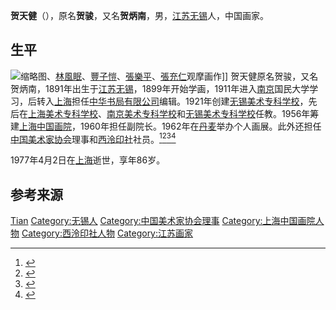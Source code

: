 {{Infobox artist
|name =贺天健
|image = 
|imagesize = 
|caption = 
|birth_name = 贺骏
|birth_date = 1891年
|birth_place = {{QING}}[[无锡|无锡]]
|death_date = {{death date and age|1977|4|2|1891||}}
|death_place = 
|nationality ={{PRC}}
|field = [[国画|国画]]
|training = 
|movement = [[海上画派|海上画派]]
|works = 
|patrons = 
|influenced by =
|influenced =
|awards = 
}}
'''贺天健'''（{{bd|1891年||1977年|4月2日}}），原名'''贺骏'''，又名'''贺炳南'''，男，[[江苏|江苏]][[无锡|无锡]]人，中国画家。

== 生平 ==
[[File:Yanwenliangandlingfengmian.jpg|缩略图]]、[[林風眠|林風眠]]、[[豐子愷|豐子愷]]、[[張樂平|張樂平]]、[[張充仁|張充仁]]观摩画作]]
贺天健原名贺骏，又名贺炳南，1891年出生于[[江苏|江苏]][[无锡|无锡]]，1899年开始学画，1911年进入[[南京|南京]]国民大学学习，后转入[[上海|上海]]担任[[中华书局有限公司|中华书局有限公司]]编辑。1921年创建[[无锡美术专科学校|无锡美术专科学校]]，先后在[[上海美术专科学校|上海美术专科学校]]、[[南京美术专科学校|南京美术专科学校]]和[[无锡美术专科学校|无锡美术专科学校]]任教。1956年筹建[[上海中国画院|上海中国画院]]，1960年担任副院长。1962年在[[丹麦|丹麦]]举办个人画展。此外还担任[[中国美术家协会|中国美术家协会]]理事和[[西泠印社|西泠印社]]社员。<ref name="cam">{{cite web |url=http://www.artmuseumonline.org/zx/tszlcontent.jspx?type=0&contentId=1505 |script-title=zh:名家艺术陈列专馆 |trans-title=Exhibition for noted painters |publisher=[[中华艺术宫|中华艺术宫]] |language=zh |accessdate=2013-09-28 |archive-date=2017-11-14 |archive-url=https://web.archive.org/web/20171114202521/http://www.artmuseumonline.org/zx/tszlcontent.jspx?type=0&contentId=1505 |dead-url=no }}</ref><ref name="namoc">{{cite web |url=http://www.namoc.org/cbjy/msbk/msrwk/201304/t20130411_202903.htm |script-title=zh:贺天健 |trans-title=He Tianjian |publisher=[[中国美术馆|中国美术馆]] |language=zh |accessdate=2013-09-28 |archive-url=https://web.archive.org/web/20160304054826/http://www.namoc.org/cbjy/msbk/msrwk/201304/t20130411_202903.htm |archive-date=2016-03-04 |dead-url=yes }}</ref><ref>{{cite web |url=http://huntingtonarchive.osu.edu/Exhibitions/5000years/indxs/new/newpaintpgs/C4144M.html |title=''Meishan Reservoir'' – He Tianjian |publisher=[[俄亥俄州立大学|俄亥俄州立大学]] |accessdate=2013-09-28 |archive-url=https://web.archive.org/web/20160510050758/http://huntingtonarchive.osu.edu/Exhibitions/5000years/indxs/new/newpaintpgs/C4144M.html |archive-date=2016-05-10 |dead-url=yes }}</ref><ref>{{cite web |url=http://www.metmuseum.org/collections/search-the-collections?&where=China&who=He+Tianjian&pg=1 |title=He Tianjian |publisher=[[Metropolitan_Museum_of_Art|Metropolitan Museum of Art]] |accessdate=2013-09-28 |archive-date=2013-10-26 |archive-url=https://web.archive.org/web/20131026033047/http://metmuseum.org/collections/search-the-collections?&where=China&who=He+Tianjian&pg=1 |dead-url=no }}</ref>

1977年4月2日在[[上海|上海]]逝世，享年86岁。

== 参考来源 ==
{{reflist}}

{{Authority control}}
{{DEFAULTSORT:He}}
[[Category:贺姓|Tian]]
[[Category:无锡人|Category:无锡人]]
[[Category:中国美术家协会理事|Category:中国美术家协会理事]]
[[Category:上海中国画院人物|Category:上海中国画院人物]]
[[Category:西泠印社人物|Category:西泠印社人物]]
[[Category:江苏画家|Category:江苏画家]]